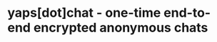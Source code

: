 <Cover
  src="https://github.com/abdibrokhim/cover-images/blob/main/43.png"
  alt="Cover Image"
  caption="yaps.gg"
/>

# yaps[dot]chat - one-time end-to-end encrypted anonymous chats